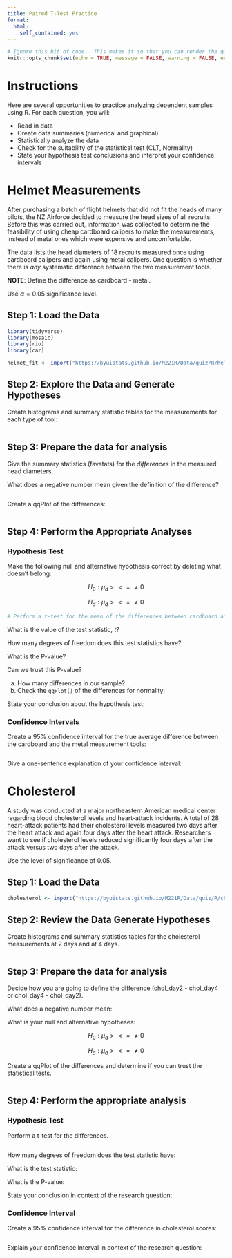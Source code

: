 ```yaml
---
title: Paired T-Test Practice
format:
  html:
    self_contained: yes
---
```

```r
# Ignore this bit of code.  This makes it so that you can render the qmd file even when there are errors in your code.
knitr::opts_chunk$set(echo = TRUE, message = FALSE, warning = FALSE, error = TRUE)
```


# Instructions

Here are several opportunities to practice analyzing dependent samples using R.  For each question, you will:

- Read in data
- Create data summaries (numerical and graphical)
- Statistically analyze the data
- Check for the suitability of the statistical test (CLT, Normality)
- State your hypothesis test conclusions and interpret your confidence intervals


# Helmet Measurements

After purchasing a batch of flight helmets that did not fit the heads of many pilots, the NZ Airforce decided to measure the head sizes of all recruits. Before this was carried out, information was collected to determine the feasibility of using cheap cardboard calipers to make the measurements, instead of metal ones which were expensive and uncomfortable. 

The data lists the head diameters of 18 recruits measured once using cardboard calipers and again using metal calipers. One question is whether there is *any* systematic difference between the two measurement tools.

__NOTE__:  Define the difference as cardboard - metal. 

Use $\alpha = 0.05$ significance level.

## Step 1: Load the Data


```r
library(tidyverse)
library(mosaic)
library(rio)
library(car)

helmet_fit <- import("https://byuistats.github.io/M221R/Data/quiz/R/helmet_fit.csv")

```

## Step 2: Explore the Data and Generate Hypotheses

Create histograms and summary statistic tables for the measurements for each type of tool:

```r

```


## Step 3: Prepare the data for analysis

Give the summary statistics (favstats) for the *differences* in the measured head diameters.  

What does a negative number mean given the definition of the difference?

```r


```

Create a qqPlot of the differences:

```r


```



## Step 4: Perform the Appropriate Analyses

### Hypothesis Test

Make the following null and alternative hypothesis correct by deleting what doesn't belong: 

$$H_0: \mu_d  > < = \ne 0$$

$$ H_a: \mu_d > < = \ne 0$$

```r
# Perform a t-test for the mean of the differences between cardboard and caliper data


```

What is the value of the test statistic, $t$?

How many degrees of freedom does this test statistics have?  

What is the P-value?

Can we trust this P-value? 

  a. How many differences in our sample? 
  b. Check the `qqPlot()` of the differences for normality:


State your conclusion about the hypothesis test:



### Confidence Intervals

Create a 95% confidence interval for the true average difference between the cardboard and the metal measurement tools:

```r

```


Give a one-sentence explanation of your confidence interval:



# Cholesterol

A study was conducted at a major northeastern American medical center regarding blood cholesterol levels and heart-attack incidents. A total of 28 heart-attack patients had their cholesterol levels measured two days after the heart attack and again four days after the heart attack.  Researchers want to see if cholesterol levels reduced significantly four days after the attack versus two days after the attack.  

Use the level of significance of 0.05.


## Step 1:  Load the Data

```r

cholesterol <- import("https://byuistats.github.io/M221R/Data/quiz/R/cholesterol.csv")

```

## Step 2:  Review the Data Generate Hypotheses



Create histograms and summary statistics tables for the cholesterol measurements at 2 days and at 4 days.


```r

```

## Step 3:  Prepare the data for analysis

Decide how you are going to define the difference (chol_day2 - chol_day4 or chol_day4 - chol_day2).

What does a negative number mean:  

What is your null and alternative hypotheses:  

$$H_0: \mu_d  > < = \ne 0$$


$$ H_a: \mu_d > < = \ne 0$$

Create a qqPlot of the differences and determine if you can trust the statistical tests.

```r

```


## Step 4:  Perform the appropriate analysis


### Hypothesis Test

Perform a t-test for the differences.

```r

```

How many degrees of freedom does the test statistic have:  

What is the test statistic:

What is the P-value:

State your conclusion in context of the research question:


### Confidence Interval

Create a 95% confidence interval for the difference in cholesterol scores:

```r

```


Explain your confidence interval in context of the research question:




